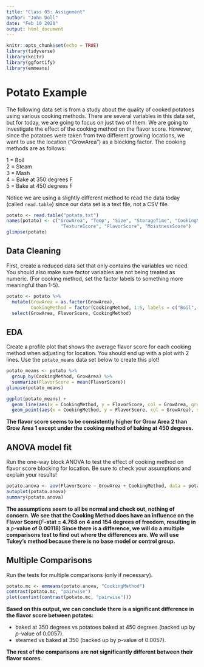 ```yaml
---
title: "Class 05: Assignment"
author: "John Doll"
date: "Feb 10 2020"
output: html_document
---
```


```r
knitr::opts_chunk$set(echo = TRUE)
library(tidyverse)
library(knitr)
library(ggfortify)
library(emmeans)
```


# Potato Example

The following data set is from a study about the quality of cooked potatoes using various cooking methods. There are several variables in this data set, but for today, we are going to focus on just two of them. We are going to investigate the effect of the cooking method on the flavor score. However, since the potatoes were taken from two different growing locations, we want to use the location ("GrowArea") as a blocking factor. The cooking methods are as follows:

1 = Boil <br>
2 = Steam <br>
3 = Mash <br>
4 = Bake at 350 degrees F <br>
5 = Bake at 450 degrees F

Notice we are using a slightly different method to read the data today (called `read.table`) since our data set is a text file, not a CSV file. 

```r
potato <- read.table("potato.txt")
names(potato) <- c("GrowArea", "Temp", "Size", "StorageTime", "CookingMethod",
                    "TextureScore", "FlavorScore", "MoistnessScore")
glimpse(potato)
```

## Data Cleaning

First, create a reduced data set that only contains the variables we need. You should also make sure factor variables are not being treated as numeric. (For cooking method, set the factor labels to something more meaningful than 1-5).

```r
potato <- potato %>%
  mutate(GrowArea = as.factor(GrowArea),
         CookingMethod = factor(CookingMethod, 1:5, labels = c("Boil", "Steam", "Mash", "Bake @350", "Bake @450"))) %>%
  select(GrowArea, FlavorScore, CookingMethod)

```


## EDA

Create a profile plot that shows the average flavor score for each cooking method when adjusting for location. You should end up with a plot with 2 lines. Use the `potato_means` data set below to create this plot!

```r
potato_means <- potato %>%
  group_by(CookingMethod, GrowArea) %>%
  summarize(FlavorScore = mean(FlavorScore))
glimpse(potato_means)

ggplot(potato_means) +
  geom_line(aes(x = CookingMethod, y = FlavorScore, col = GrowArea, group = (GrowArea))) +
  geom_point(aes(x = CookingMethod, y = FlavorScore, col = GrowArea), size = 3)
```

**The flavor score seems to be consistently higher for Grow Area 2 than Grow Area 1 except under the cooking method of baking at 450 degrees.**

## ANOVA model fit

Run the one-way block ANOVA to test the effect of cooking method on flavor score blocking for location. Be sure to check your assumptions and explain your results!

```r
potato.anova <- aov(FlavorScore ~ GrowArea + CookingMethod, data = potato)
autoplot(potato.anova)
summary(potato.anova)
```

**The assumptions seem to all be normal and check out, nothing of concern. We see that the Cooking Method does have an influence on the Flavor Score(**$F$**-stat = 4.768 on 4 and 154 degrees of freedom, resulting in a **$p$**-value of 0.00118) Since there is a difference, we will do a multiple comparisons test to find out where the differences are. We will use Tukey's method because there is no base model or control group.**


## Multiple Comparisons

Run the tests for multiple comparisons (only if necessary).

```r
potato.mc <- emmeans(potato.anova, "CookingMethod")
contrast(potato.mc, "pairwise")
plot(confint(contrast(potato.mc, "pairwise")))
```

**Based on this output, we can conclude there is a significant difference in the flavor score between potates: **

* baked at 350 degrees vs potatoes baked at 450 degrees (backed up by $p$-value of 0.0057).
* steamed vs baked at 350 (backed up by $p$-value of 0.0057).

**The rest of the comparisons are not significantly different between their flavor scores.**